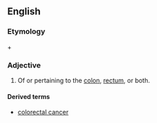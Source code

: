 ==English==


===Etymology===

{{en-term|colon}} + {{en-term|rectal}}

===Adjective===
{{en-adj|-}}

#{{medicine}} Of or pertaining to the [[colon]], [[rectum]], or both.

====Derived terms====
*[[colorectal cancer]]